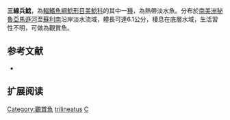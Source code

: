 {{Speciesbox
| name = 三線兵鯰
| image =  Corydoras trilineatus3.jpg
| image_width = 250px
| image_caption = 
| status = NE
| status_system = IUCN3.1
| genus = Corydoras
| species = trilineatus
| authority = [[Cope|Cope]], 1872
| synonyms = *''Corydoras episcopi '',Eigenmann & Allen, 1942 
*''Corydoras dubius '',Nijssen & Isbrücker, 1967  
}}

'''三線兵鯰'''，為[[輻鰭魚綱|輻鰭魚綱]][[鯰形目|鯰形目]][[美鯰科|美鯰科]]的其中一[[種|種]]，為熱帶淡水魚。分布於[[南美洲|南美洲]][[秘魯|秘魯]][[亞馬遜河|亞馬遜河]]至[[蘇利南|蘇利南]]沿岸淡水流域，體長可達6.1公分，棲息在底層水域，生活習性不明，可做為觀賞魚。

==参考文献==
*{{FishBase_species|genus=Corydoras|species=trilineatus|year=2014|month=11}}

== 扩展阅读 ==
{{refbegin}}
{{wikispecies-inline|Corydoras trilineatus|三線兵鯰}}
{{refend}}
{{Taxonbar|from=Q1257383}}

[[Category:觀賞魚|Category:觀賞魚]]
[[Category:兵鯰屬|trilineatus]]
[[Category:1872年描述的魚類|C]]